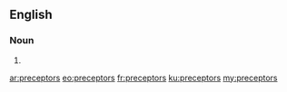 ==English==

===Noun===
{{head|en|plural}}

# {{plural of|preceptor|lang=en|nocat=1}}

[[ar:preceptors]]
[[eo:preceptors]]
[[fr:preceptors]]
[[ku:preceptors]]
[[my:preceptors]]